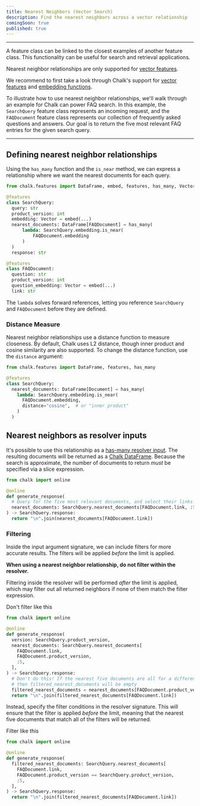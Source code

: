 ```yaml
---
title: Nearest Neighbors (Vector Search)
description: Find the nearest neighbors across a vector relationship
comingSoon: true
published: true
---
```



---

A feature class can be linked to the closest examples of another feature class. This functionality can be useful for search
and retrieval applications.

Nearest neighbor relationships are only supported for [vector features](/docs/feature-types#vectors).

<TipInfo>
  We recommend to first take a look through Chalk's support for <a href="/docs/feature-types#vectors">vector
  features</a> and <a href="/docs/embeddings">embedding functions</a>.
</TipInfo>


To illustrate how to use nearest neighbor relationships, we'll walk through an example for Chalk can power FAQ search.
In this example, the `SearchQuery` feature class represents an incoming request, and the `FAQDocument`
feature class represents our collection of frequently asked questions and answers. Our goal is to return the five most
relevant FAQ entries for the given search query.

---

## Defining nearest neighbor relationships
Using the `has_many` function and the `is_near` method, we can express a relationship where we want the nearest
documents for each query.

```py
from chalk.features import DataFrame, embed, features, has_many, Vector

@features
class SearchQuery:
  query: str
  product_version: int
  embedding: Vector = embed(...)
  nearest_documents: DataFrame[FAQDocument] = has_many(
      lambda: SearchQuery.embedding.is_near(
          FAQDocument.embedding
      )
  )
  response: str

@features
class FAQDocument:
  question: str
  product_version: int
  question_embedding: Vector = embed(...)
  link: str
```

<TipInfo>
  The <code>lambda</code> solves forward references, letting you reference <code>SearchQuery</code> and
  <code>FAQDocument</code> before they are defined.
</TipInfo>

### Distance Measure

Nearest neighbor relationships use a distance function to measure closeness. By default, Chalk uses L2 distance, though
inner product and cosine similarity are also supported. To change the distance function, use the `distance` argument:

```py
from chalk.features import DataFrame, features, has_many

@features
class SearchQuery:
  nearest_documents: DataFrame[Document] = has_many(
    lambda: SearchQuery.embedding.is_near(
      FAQDocument.embedding,
      distance="cosine",  # or "inner product"
    )
  )
```


## Nearest neighbors as resolver inputs

It's possible to use this relationship as a [has-many resolver input](/docs/python-resolvers#has-many-dependencies). The resulting
documents will be returned as a [Chalk DataFrame](/docs/dataframe). Because the search is approximate, the number of
documents to return *must* be specified via a slice expression.

```py
from chalk import online

@online
def generate_response(
  # Query for the five most relevant documents, and select their links
  nearest_documents: SearchQuery.nearest_documents[FAQDocument.link, :5],
) -> SearchQuery.response:
  return "\n".join(nearest_documents[FAQDocument.link])
```

### Filtering

Inside the input argument signature, we can include filters for more accurate results. The filters will be applied
_before_ the limit is applied.

**When using a nearest neighbor relationship, do not filter within the resolver.**

Filtering inside the resolver will be performed _after_ the limit is applied, which may filter out all returned neighbors
if none of them match the filter expression.

<TipBad>Don't filter like this</TipBad>

```py
from chalk import online

@online
def generate_response(
  version: SearchQuery.product_version,
  nearest_documents: SearchQuery.nearest_documents[
    FAQDocument.link,
    FAQDocument.product_version,
    :5,
  ],
) -> SearchQuery.response:
  # Don't do this! If the nearest five documents are all for a different product version,
  # then filtered_nearest_documents will be empty
  filtered_nearest_documents = nearest_documents[FAQDocument.product_version == version]
  return "\n".join(filtered_nearest_documents[FAQDocument.link])
```

Instead, specify the filter conditions in the resolver signature. This will ensure that the filter is applied _before_
the limit, meaning that the nearest five documents that match all of the filters will be returned.

<TipGood>Filter like this</TipGood>

```py
from chalk import online

@online
def generate_response(
  filtered_nearest_documents: SearchQuery.nearest_documents[
    FAQDocument.link,
    FAQDocument.product_version == SearchQuery.product_version,
    :5,
  ],
) -> SearchQuery.response:
  return "\n".join(filtered_nearest_documents[FAQDocument.link])
```
